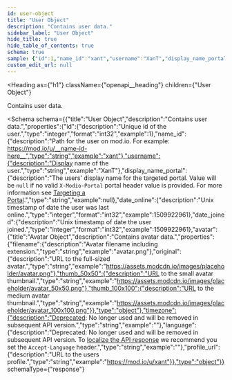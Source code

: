 ```yaml
---
id: user-object
title: "User Object"
description: "Contains user data."
sidebar_label: "User Object"
hide_title: true
hide_table_of_contents: true
schema: true
sample: {"id":1,"name_id":"xant","username":"XanT","display_name_portal":null,"date_online":1509922961,"date_joined":1509922961,"avatar":{"filename":"avatar.png","original":"https://assets.modcdn.io/images/placeholder/avatar.png","thumb_50x50":"https://assets.modcdn.io/images/placeholder/avatar_50x50.png","thumb_100x100":"https://assets.modcdn.io/images/placeholder/avatar_100x100.png"},"timezone":"","language":"","profile_url":"https://mod.io/u/xant"}
custom_edit_url: null
---
```



<Heading
  as={"h1"}
  className={"openapi__heading"}
  children={"User Object"}
>
</Heading>



Contains user data.

<Schema
  schema={{"title":"User Object","description":"Contains user data.","properties":{"id":{"description":"Unique id of the user.","type":"integer","format":"int32","example":1},"name_id":{"description":"Path for the user on mod.io. For example: https://mod.io/u/__name-id-here__","type":"string","example":"xant"},"username":{"description":"Display name of the user.","type":"string","example":"XanT"},"display_name_portal":{"description":"The users' display name for the targeted portal. Value will be `null` if no valid `X-Modio-Portal` portal header value is provided. For more information see [Targeting a Portal](/restapi/platforms#targeting-a-portal).","type":"string","example":null},"date_online":{"description":"Unix timestamp of date the user was last online.","type":"integer","format":"int32","example":1509922961},"date_joined":{"description":"Unix timestamp of date the user joined.","type":"integer","format":"int32","example":1509922961},"avatar":{"title":"Avatar Object","description":"Contains avatar data.","properties":{"filename":{"description":"Avatar filename including extension.","type":"string","example":"avatar.png"},"original":{"description":"URL to the full-sized avatar.","type":"string","example":"https://assets.modcdn.io/images/placeholder/avatar.png"},"thumb_50x50":{"description":"URL to the small avatar thumbnail.","type":"string","example":"https://assets.modcdn.io/images/placeholder/avatar_50x50.png"},"thumb_100x100":{"description":"URL to the medium avatar thumbnail.","type":"string","example":"https://assets.modcdn.io/images/placeholder/avatar_100x100.png"}},"type":"object"},"timezone":{"description":"Deprecated: No longer used and will be removed in subsequent API version.","type":"string","example":""},"language":{"description":"Deprecated: No longer used and will be removed in subsequent API version. To [localize the API response](/restapi/localization) we recommend you set the `Accept-Language` header.","type":"string","example":""},"profile_url":{"description":"URL to the users profile.","type":"string","example":"https://mod.io/u/xant"}},"type":"object"}}
  schemaType={"response"}
>
  
</Schema>
            